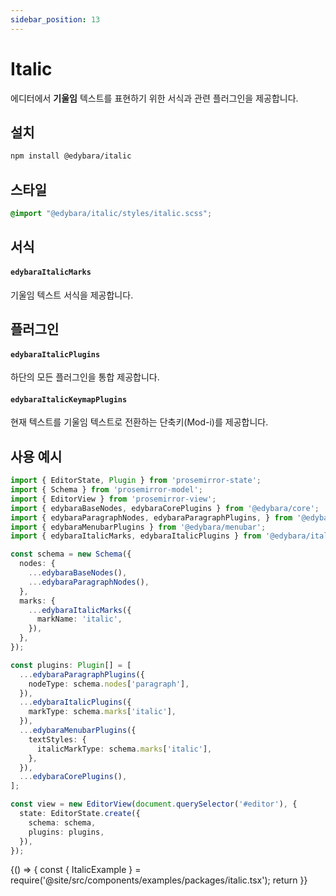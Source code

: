 ```yaml
---
sidebar_position: 13
---
```



# Italic

에디터에서 **기울임** 텍스트를 표현하기 위한 서식과 관련 플러그인을 제공합니다.

## 설치

```bash
npm install @edybara/italic
```

## 스타일

```css title="src/index.scss"
@import "@edybara/italic/styles/italic.scss";
```

## 서식

#### `edybaraItalicMarks`

기울임 텍스트 서식을 제공합니다.

## 플러그인

#### `edybaraItalicPlugins`

하단의 모든 플러그인을 통합 제공합니다.

#### `edybaraItalicKeymapPlugins`

현재 텍스트를 기울임 텍스트로 전환하는 단축키(Mod-i)를 제공합니다.

## 사용 예시

```typescript title="src/index.ts"
import { EditorState, Plugin } from 'prosemirror-state';
import { Schema } from 'prosemirror-model';
import { EditorView } from 'prosemirror-view';
import { edybaraBaseNodes, edybaraCorePlugins } from '@edybara/core';
import { edybaraParagraphNodes, edybaraParagraphPlugins, } from '@edybara/paragraph';
import { edybaraMenubarPlugins } from '@edybara/menubar';
import { edybaraItalicMarks, edybaraItalicPlugins } from '@edybara/italic';

const schema = new Schema({
  nodes: {
    ...edybaraBaseNodes(),
    ...edybaraParagraphNodes(),
  },
  marks: {
    ...edybaraItalicMarks({
      markName: 'italic',
    }),
  },
});

const plugins: Plugin[] = [
  ...edybaraParagraphPlugins({
    nodeType: schema.nodes['paragraph'],
  }),
  ...edybaraItalicPlugins({
    markType: schema.marks['italic'],
  }),
  ...edybaraMenubarPlugins({
    textStyles: {
      italicMarkType: schema.marks['italic'],
    },
  }),
  ...edybaraCorePlugins(),
];

const view = new EditorView(document.querySelector('#editor'), {
  state: EditorState.create({
    schema: schema,
    plugins: plugins,
  }),
});
```

<BrowserOnly>
  {() => {
    const { ItalicExample } = require('@site/src/components/examples/packages/italic.tsx');
    return <ItalicExample />
  }}
</BrowserOnly>


